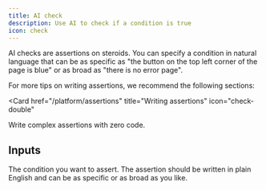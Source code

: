 ```yaml
---
title: AI check
description: Use AI to check if a condition is true
icon: check
---
```


AI checks are assertions on steroids. You can specify a condition in natural language that can be as specific as "the button on the top left corner of the page is blue" or as broad as "there is no error page".

For more tips on writing assertions, we recommend the following sections:

<Card
  href="/platform/assertions"
  title="Writing assertions"
  icon="check-double"
>
  Write complex assertions with zero code.
</Card>

## Inputs

<ResponseField name="assertion" type="string" required>
  The condition you want to assert. The assertion should be written in plain
  English and can be as specific or as broad as you like.
</ResponseField>
